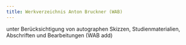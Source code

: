 ```yaml
---
title: Werkverzeichnis Anton Bruckner (WAB)
---
```

unter Berücksichtigung von autographen Skizzen, Studienmaterialien, Abschriften und Bearbeitungen (WAB add)

<Embed caption="Werkverzeichnis Anton Bruckner" href="https://apps-mufo.oeaw.ac.at/dcm/wab/navigation.xq" />
